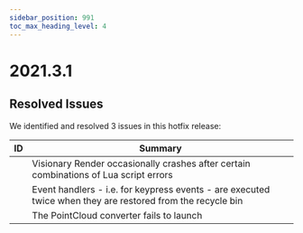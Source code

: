 ```yaml
---
sidebar_position: 991
toc_max_heading_level: 4
---
```


# 2021.3.1

## Resolved Issues

We identified and resolved 3 issues in this hotfix release:

| ID | Summary |
|---|---|
| | Visionary Render occasionally crashes after certain combinations of Lua script errors |
| | Event handlers - i.e. for keypress events - are executed twice when they are restored from the recycle bin |
| | The PointCloud converter fails to launch |
